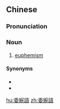 {{also|委婉语}}
==Chinese==
{{zh-forms|s=委婉语|type=21}}

===Pronunciation===
{{zh-pron
|m=wěiwǎnyǔ
|c=wai2 jyun2 jyu5
|cat=n
}}

===Noun===
{{zh-noun}}

# [[euphemism]]

====Synonyms====
* {{zh-l|婉辭}}
* {{zh-l|婉詞}}

[[hu:委婉語]]
[[zh:委婉語]]